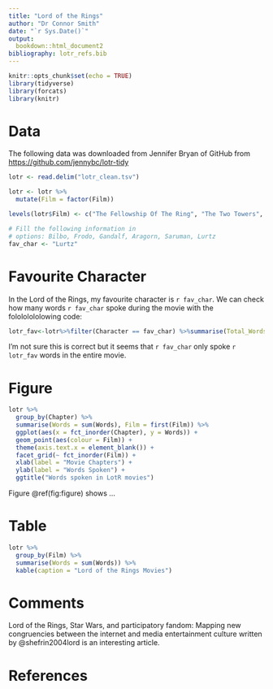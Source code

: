 ---
title: "Lord of the Rings"
author: "Dr Connor Smith"
date: "`r Sys.Date()`"
output: 
  bookdown::html_document2
bibliography: lotr_refs.bib
---

```{r setup, include=FALSE}
knitr::opts_chunk$set(echo = TRUE)
library(tidyverse)
library(forcats)
library(knitr)
```

# Data

The following data was downloaded from Jennifer Bryan of GitHub from <https://github.com/jennybc/lotr-tidy>

```{r load_data, echo=FALSE}
lotr <- read.delim("lotr_clean.tsv")

lotr <- lotr %>% 
  mutate(Film = factor(Film)) 

levels(lotr$Film) <- c("The Fellowship Of The Ring", "The Two Towers", "The Return Of The King")

# Fill the following information in
# options: Bilbo, Frodo, Gandalf, Aragorn, Saruman, Lurtz
fav_char <- "Lurtz"
```

# Favourite Character

In the Lord of the Rings, my favourite character is `r fav_char`. We can check how many words `r fav_char` spoke during the movie with the folololololowing code:

```{r ugly_code}
lotr_fav<-lotr%>%filter(Character == fav_char) %>%summarise(Total_Words = sum(Words))
```

I'm not sure this is correct but it seems that `r fav_char` only spoke `r lotr_fav` words in the entire movie.

# Figure

```{r figure, fig.cap = "Lord of the Rings Movies", fig.height = 5}
lotr %>% 
  group_by(Chapter) %>% 
  summarise(Words = sum(Words), Film = first(Film)) %>%
  ggplot(aes(x = fct_inorder(Chapter), y = Words)) +
  geom_point(aes(colour = Film)) +
  theme(axis.text.x = element_blank()) + 
  facet_grid(~ fct_inorder(Film)) + 
  xlab(label = "Movie Chapters") + 
  ylab(label = "Words Spoken") + 
  ggtitle("Words spoken in LotR movies")
```

Figure \@ref(fig:figure) shows ...

# Table

```{r table}
lotr %>% 
  group_by(Film) %>% 
  summarise(Words = sum(Words)) %>% 
  kable(caption = "Lord of the Rings Movies")
```

# Comments

Lord of the Rings, Star Wars, and participatory fandom: Mapping new congruencies between the internet and media entertainment culture written by @shefrin2004lord is an interesting article.

# References
